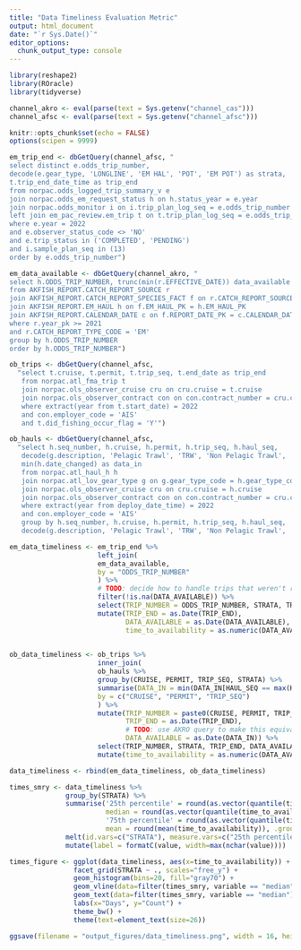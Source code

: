 ```yaml
---
title: "Data Timeliness Evaluation Metric"
output: html_document
date: "`r Sys.Date()`"
editor_options: 
  chunk_output_type: console
---
```


```r
library(reshape2)
library(ROracle)
library(tidyverse)

channel_akro <- eval(parse(text = Sys.getenv("channel_cas")))
channel_afsc <- eval(parse(text = Sys.getenv("channel_afsc")))

knitr::opts_chunk$set(echo = FALSE)
options(scipen = 9999)
```

```r
em_trip_end <- dbGetQuery(channel_afsc, "
select distinct e.odds_trip_number,
decode(e.gear_type, 'LONGLINE', 'EM HAL', 'POT', 'EM POT') as strata,
t.trip_end_date_time as trip_end
from norpac.odds_logged_trip_summary_v e
join norpac.odds_em_request_status h on h.status_year = e.year 
join norpac.odds_monitor i on i.trip_plan_log_seq = e.odds_trip_number
left join em_pac_review.em_trip t on t.trip_plan_log_seq = e.odds_trip_number
where e.year = 2022
and e.observer_status_code <> 'NO'
and e.trip_status in ('COMPLETED', 'PENDING')
and i.sample_plan_seq in (13)
order by e.odds_trip_number")

em_data_available <- dbGetQuery(channel_akro, "
select h.ODDS_TRIP_NUMBER, trunc(min(r.EFFECTIVE_DATE)) data_available
from AKFISH_REPORT.CATCH_REPORT_SOURCE r
join AKFISH_REPORT.CATCH_REPORT_SPECIES_FACT f on r.CATCH_REPORT_SOURCE_PK = f.CATCH_REPORT_SOURCE_PK
join AKFISH_REPORT.EM_HAUL h on f.EM_HAUL_PK = h.EM_HAUL_PK
join AKFISH_REPORT.CALENDAR_DATE c on f.REPORT_DATE_PK = c.CALENDAR_DATE_PK
where r.year_pk >= 2021 
and r.CATCH_REPORT_TYPE_CODE = 'EM'
group by h.ODDS_TRIP_NUMBER
order by h.ODDS_TRIP_NUMBER")

ob_trips <- dbGetQuery(channel_afsc, 
  "select t.cruise, t.permit, t.trip_seq, t.end_date as trip_end
   from norpac.atl_fma_trip t
   join norpac.ols_observer_cruise cru on cru.cruise = t.cruise
   join norpac.ols_observer_contract con on con.contract_number = cru.contract_number
   where extract(year from t.start_date) = 2022
   and con.employer_code = 'AIS'
   and t.did_fishing_occur_flag = 'Y'")

ob_hauls <- dbGetQuery(channel_afsc, 
  "select h.seq_number, h.cruise, h.permit, h.trip_seq, h.haul_seq, 
   decode(g.description, 'Pelagic Trawl', 'TRW', 'Non Pelagic Trawl', 'TRW', 'Pot or Trap', 'POT', 'Longliner', 'HAL') strata, 
   min(h.date_changed) as data_in
   from norpac.atl_haul_h h
   join norpac.atl_lov_gear_type g on g.gear_type_code = h.gear_type_code and g.geartype_form = h.geartype_form
   join norpac.ols_observer_cruise cru on cru.cruise = h.cruise
   join norpac.ols_observer_contract con on con.contract_number = cru.contract_number
   where extract(year from deploy_date_time) = 2022
   and con.employer_code = 'AIS'
   group by h.seq_number, h.cruise, h.permit, h.trip_seq, h.haul_seq, 
   decode(g.description, 'Pelagic Trawl', 'TRW', 'Non Pelagic Trawl', 'TRW', 'Pot or Trap', 'POT', 'Longliner', 'HAL')")
```

```r
em_data_timeliness <- em_trip_end %>% 
                      left_join(
                      em_data_available, 
                      by = "ODDS_TRIP_NUMBER"
                      ) %>% 
                      # TODO: decide how to handle trips that weren't reviewed
                      filter(!is.na(DATA_AVAILABLE)) %>% 
                      select(TRIP_NUMBER = ODDS_TRIP_NUMBER, STRATA, TRIP_END, DATA_AVAILABLE) %>% 
                      mutate(TRIP_END = as.Date(TRIP_END),
                             DATA_AVAILABLE = as.Date(DATA_AVAILABLE),
                             time_to_availability = as.numeric(DATA_AVAILABLE - TRIP_END))
                      

ob_data_timeliness <- ob_trips %>% 
                      inner_join(
                      ob_hauls %>% 
                      group_by(CRUISE, PERMIT, TRIP_SEQ, STRATA) %>% 
                      summarise(DATA_IN = min(DATA_IN[HAUL_SEQ == max(HAUL_SEQ)]), .groups = "drop"),
                      by = c("CRUISE", "PERMIT", "TRIP_SEQ")
                      ) %>% 
                      mutate(TRIP_NUMBER = paste0(CRUISE, PERMIT, TRIP_SEQ), 
                             TRIP_END = as.Date(TRIP_END),
                             # TODO: use AKRO query to make this equivalent to EM (data available day after AFSC)
                             DATA_AVAILABLE = as.Date(DATA_IN)) %>% 
                      select(TRIP_NUMBER, STRATA, TRIP_END, DATA_AVAILABLE) %>%  
                      mutate(time_to_availability = as.numeric(DATA_AVAILABLE - TRIP_END))

data_timeliness <- rbind(em_data_timeliness, ob_data_timeliness)
```

```r
times_smry <- data_timeliness %>%
              group_by(STRATA) %>%
              summarise('25th percentile' = round(as.vector(quantile(time_to_availability, 0.25))),
                        median = round(as.vector(quantile(time_to_availability, 0.50))),
                        '75th percentile' = round(as.vector(quantile(time_to_availability, 0.75))),
                        mean = round(mean(time_to_availability)), .groups = "drop") %>%
              melt(id.vars=c("STRATA"), measure.vars=c("25th percentile", "median", "75th percentile", "mean")) %>%
              mutate(label = formatC(value, width=max(nchar(value))))

times_figure <- ggplot(data_timeliness, aes(x=time_to_availability)) +
                facet_grid(STRATA ~ ., scales="free_y") +
                geom_histogram(bins=20, fill="gray70") +
                geom_vline(data=filter(times_smry, variable == "median"), aes(xintercept=value), linetype=2) +
                geom_text(data=filter(times_smry, variable == "median"), aes(x=value, y=Inf, label=paste(label, "days")), angle=90, hjust=1.1, vjust=-.25, size=8) +
                labs(x="Days", y="Count") +
                theme_bw() +
                theme(text=element_text(size=26))

ggsave(filename = "output_figures/data_timeliness.png", width = 16, height = 9, units = 'in')
```

